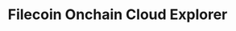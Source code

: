 ---
title: Filecoin Onchain Cloud Explorer
description: Explorer for the Filecoin Onchain Cloud.
sidebar:
  order: 2
---